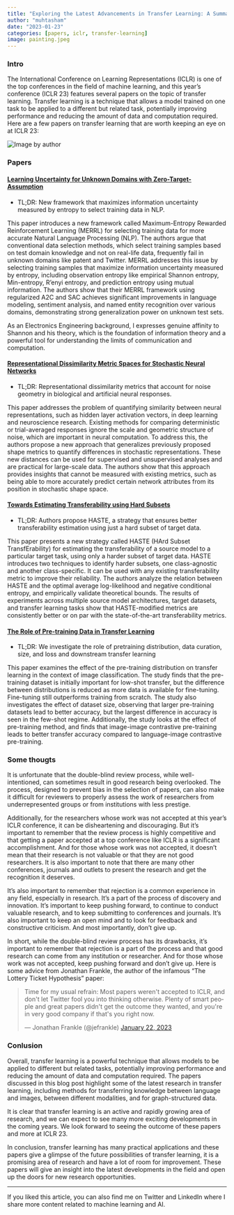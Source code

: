 ```yaml
---
title: "Exploring the Latest Advancements in Transfer Learning: A Summary of ICLR'23 Transfer Learning-Related Papers"
author: "muhtasham"
date: "2023-01-23"
categories: [papers, iclr, transfer-learning]
image: painting.jpeg
---
```


### Intro

The International Conference on Learning Representations (ICLR) is one of the top conferences in the field of machine learning, and this year's conference (ICLR 23) features several papers on the topic of transfer learning. Transfer learning is a technique that allows a model trained on one task to be applied to a different but related task, potentially improving performance and reducing the amount of data and computation required. Here are a few papers on transfer learning that are worth keeping an eye on at ICLR 23:

![](painting.jpeg "Image by author")

### Papers

#### [Learning Uncertainty for Unknown Domains with Zero-Target-Assumption](https://openreview.net/forum?id=pWVASryOyFw)

- TL;DR: New framework that maximizes information uncertainty measured by entropy to select training data in NLP. 

This paper introduces a new framework called Maximum-Entropy Rewarded Reinforcement Learning (MERRL) for selecting training data for more accurate Natural Language Processing (NLP). The authors argue that conventional data selection methods, which select training samples based on test domain knowledge and not on real-life data, frequently fail in unknown domains like patent and Twitter. MERRL addresses this issue by selecting training samples that maximize information uncertainty measured by entropy, including observation entropy like empirical Shannon entropy, Min-entropy, R'enyi entropy, and prediction entropy using mutual information. The authors show that their MERRL framework using regularized A2C and SAC achieves significant improvements in language modeling, sentiment analysis, and named entity recognition over various domains, demonstrating strong generalization power on unknown test sets. 


As an Electronics Engineering background, I expresses genuine affinity to Shannon and his theory, which is the foundation of information theory and a powerful tool for understanding the limits of communication and computation. 

#### [Representational Dissimilarity Metric Spaces for Stochastic Neural Networks](https://openreview.net/forum?id=xjb563TH-GH)

- TL;DR: Representational dissimilarity metrics that account for noise geometry in biological and artificial neural responses. 

This paper addresses the problem of quantifying similarity between neural representations, such as hidden layer activation vectors, in deep learning and neuroscience research. Existing methods for comparing deterministic or trial-averaged responses ignore the scale and geometric structure of noise, which are important in neural computation. To address this, the authors propose a new approach that generalizes previously proposed shape metrics to quantify differences in stochastic representations. These new distances can be used for supervised and unsupervised analyses and are practical for large-scale data. The authors show that this approach provides insights that cannot be measured with existing metrics, such as being able to more accurately predict certain network attributes from its position in stochastic shape space.

#### [Towards Estimating Transferability using Hard Subsets](https://openreview.net/forum?id=hRfJzvTYvD-)

- TL;DR: Authors propose HASTE, a strategy that ensures better transferability estimation using just a hard subset of target data.

This paper presents a new strategy called HASTE (HArd Subset TransfErability) for estimating the transferability of a source model to a particular target task, using only a harder subset of target data. HASTE introduces two techniques to identify harder subsets, one class-agnostic and another class-specific. It can be used with any existing transferability metric to improve their reliability. The authors analyze the relation between HASTE and the optimal average log-likelihood and negative conditional entropy, and empirically validate theoretical bounds. The results of experiments across multiple source model architectures, target datasets, and transfer learning tasks show that HASTE-modified metrics are consistently better or on par with the state-of-the-art transferability metrics.

#### [The Role of Pre-training Data in Transfer Learning ](https://openreview.net/forum?id=q_PkAzGFrmq)

- TL;DR: We investigate the role of pretraining distribution, data curation, size, and loss and downstream transfer learning

This paper examines the effect of the pre-training distribution on transfer learning in the context of image classification. The study finds that the pre-training dataset is initially important for low-shot transfer, but the difference between distributions is reduced as more data is available for fine-tuning. Fine-tuning still outperforms training from scratch. The study also investigates the effect of dataset size, observing that larger pre-training datasets lead to better accuracy, but the largest difference in accuracy is seen in the few-shot regime. Additionally, the study looks at the effect of pre-training method, and finds that image-image contrastive pre-training leads to better transfer accuracy compared to language-image contrastive pre-training.



### Some thougts 

It is unfortunate that the double-blind review process, while well-intentioned, can sometimes result in good research being overlooked. The process, designed to prevent bias in the selection of papers, can also make it difficult for reviewers to properly assess the work of researchers from underrepresented groups or from institutions with less prestige.

Additionally, for the researchers whose work was not accepted at this year's ICLR conference, it can be disheartening and discouraging. But it's important to remember that the review process is highly competitive and that getting a paper accepted at a top conference like ICLR is a significant accomplishment. And for those whose work was not accepted, it doesn't mean that their research is not valuable or that they are not good researchers. It is also important to note that there are many other conferences, journals and outlets to present the research and get the recognition it deserves.

It's also important to remember that rejection is a common experience in any field, especially in research. It's a part of the process of discovery and innovation. It's important to keep pushing forward, to continue to conduct valuable research, and to keep submitting to conferences and journals. It's also important to keep an open mind and to look for feedback and constructive criticism. And most importantly, don't give up.

In short, while the double-blind review process has its drawbacks, it's important to remember that rejection is a part of the process and that good research can come from any institution or researcher. And for those whose work was not accepted, keep pushing forward and don't give up. Here is some advice from Jonathan Frankle, the author of the infamous "The Lottery Ticket Hypothesis" paper:

<blockquote class="twitter-tweet"><p lang="en" dir="ltr">Time for my usual refrain: Most papers weren&#39;t accepted to ICLR, and don&#39;t let Twitter fool you into thinking otherwise. Plenty of smart people and great papers didn&#39;t get the outcome they wanted, and you&#39;re in very good company if that&#39;s you right now.</p>&mdash; Jonathan Frankle (@jefrankle) <a href="https://twitter.com/jefrankle/status/1616958137616982016?ref_src=twsrc%5Etfw">January 22, 2023</a></blockquote> <script async src="https://platform.twitter.com/widgets.js" charset="utf-8"></script>

### Conlusion 

Overall, transfer learning is a powerful technique that allows models to be applied to different but related tasks, potentially improving performance and reducing the amount of data and computation required. The papers discussed in this blog post highlight some of the latest research in transfer learning, including methods for transferring knowledge between language and images, between different modalities, and for graph-structured data.

It is clear that transfer learning is an active and rapidly growing area of research, and we can expect to see many more exciting developments in the coming years. We look forward to seeing the outcome of these papers and more at ICLR 23.

In conclusion, transfer learning has many practical applications and these papers give a glimpse of the future possibilities of transfer learning, it is a promising area of research and have a lot of room for improvement. These papers will give an insight into the latest developments in the field and open up the doors for new research opportunities.

____________________________________________________________________________________

If you liked this article, you can also find me on Twitter and LinkedIn where I share more content related to machine learning and AI.

